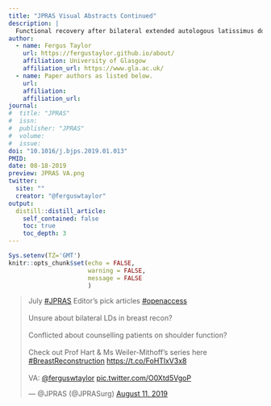 ```yaml
---
title: "JPRAS Visual Abstracts Continued"
description: |
  Functional recovery after bilateral extended autologous latissimus dorsi breast reconstruction: A prospective observational study.
author:
  - name: Fergus Taylor 
    url: https://fergustaylor.github.io/about/
    affiliation: University of Glasgow
    affiliation_url: https://www.gla.ac.uk/
  - name: Paper authors as listed below.
    url: 
    affiliation: 
    affiliation_url: 
journal:
#  title: "JPRAS" 
#  issn: 
#  publisher: "JPRAS"
#  volume: 
#  issue: 
doi: "10.1016/j.bjps.2019.01.013"
PMID: 
date: 08-18-2019
preview: JPRAS VA.png
twitter:
  site: ""
  creator: "@ferguswtaylor"
output:
  distill::distill_article:
    self_contained: false
    toc: true
    toc_depth: 3
---
```


```r
Sys.setenv(TZ='GMT')
knitr::opts_chunk$set(echo = FALSE,
                      warning = FALSE,
                      message = FALSE
                      )
```

<blockquote class="twitter-tweet"><p lang="en" dir="ltr">July <a href="https://twitter.com/hashtag/JPRAS?src=hash&amp;ref_src=twsrc%5Etfw">#JPRAS</a> Editor’s pick articles <a href="https://twitter.com/hashtag/openaccess?src=hash&amp;ref_src=twsrc%5Etfw">#openaccess</a> <br><br>Unsure about bilateral LDs in breast recon? <br><br>Conflicted about counselling patients on shoulder function? <br><br>Check out Prof Hart &amp; Ms Weiler-Mithoff’s series here <a href="https://twitter.com/hashtag/BreastReconstruction?src=hash&amp;ref_src=twsrc%5Etfw">#BreastReconstruction</a> <a href="https://t.co/FoHTlxV3x8">https://t.co/FoHTlxV3x8</a><br><br>VA: <a href="https://twitter.com/ferguswtaylor?ref_src=twsrc%5Etfw">@ferguswtaylor</a> <a href="https://t.co/O0Xtd5VgoP">pic.twitter.com/O0Xtd5VgoP</a></p>&mdash; @JPRAS (@JPRASurg) <a href="https://twitter.com/JPRASurg/status/1160641069584977920?ref_src=twsrc%5Etfw">August 11, 2019</a></blockquote> <script async src="https://platform.twitter.com/widgets.js" charset="utf-8"></script>
